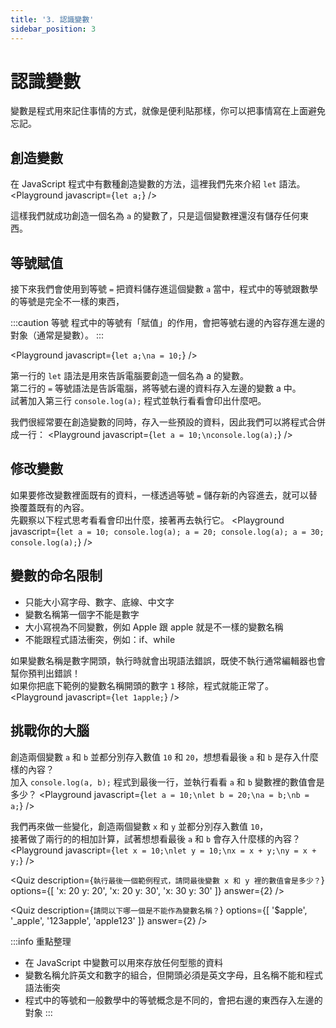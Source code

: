 ```yaml
---
title: '3. 認識變數'
sidebar_position: 3
---
```


# 認識變數
變數是程式用來記住事情的方式，就像是便利貼那樣，你可以把事情寫在上面避免忘記。

## 創造變數
在 JavaScript 程式中有數種創造變數的方法，這裡我們先來介紹 `let` 語法。
<Playground javascript={`let a;`} />

這樣我們就成功創造一個名為 `a` 的變數了，只是這個變數裡還沒有儲存任何東西。

## 等號賦值
接下來我們會使用到等號 `=` 把資料儲存進這個變數 `a` 當中，程式中的等號跟數學的等號是完全不一樣的東西，

:::caution 等號
程式中的等號有「賦值」的作用，會把等號右邊的內容存進左邊的對象（通常是變數）。
:::

<Playground javascript={`let a;\na = 10;`} />

第一行的 `let` 語法是用來告訴電腦要創造一個名為 a 的變數。<br/>
第二行的 `=` 等號語法是告訴電腦，將等號右邊的資料存入左邊的變數 a 中。<br/>
試著加入第三行 `console.log(a);` 程式並執行看看會印出什麼吧。

我們很經常要在創造變數的同時，存入一些預設的資料，因此我們可以將程式合併成一行：
<Playground javascript={`let a = 10;\nconsole.log(a);`} />

## 修改變數
如果要修改變數裡面既有的資料，一樣透過等號 `=` 儲存新的內容進去，就可以替換覆蓋既有的內容。<br/>
先觀察以下程式思考看看會印出什麼，接著再去執行它。
<Playground javascript={`
let a = 10;
console.log(a);
a = 20;
console.log(a);
a = 30;
console.log(a);
`} />

## 變數的命名限制
* 只能大小寫字母、數字、底線、中文字
* 變數名稱第一個字不能是數字
* 大小寫視為不同變數，例如 Apple 跟 apple 就是不一樣的變數名稱
* 不能跟程式語法衝突，例如：if、while

如果變數名稱是數字開頭，執行時就會出現語法錯誤，既使不執行通常編輯器也會幫你預判出錯誤！<br/>
如果你把底下範例的變數名稱開頭的數字 `1` 移除，程式就能正常了。
<Playground javascript={`
let 1apple;
`} />

## 挑戰你的大腦
創造兩個變數 `a` 和 `b` 並都分別存入數值 `10` 和 `20`，想想看最後 `a` 和 `b` 是存入什麼樣的內容？<br/>
加入 `console.log(a, b);` 程式到最後一行，並執行看看 `a` 和 `b` 變數裡的數值會是多少？
<Playground javascript={`let a = 10;\nlet b = 20;\na = b;\nb = a;`} />

我們再來做一些變化，創造兩個變數 `x` 和 `y` 並都分別存入數值 `10`，<br/>
接著做了兩行的的相加計算，試著想想看最後 `a` 和 `b` 會存入什麼樣的內容？<br/>
<Playground javascript={`let x = 10;\nlet y = 10;\nx = x + y;\ny = x + y;`} />

<Quiz
  description={`執行最後一個範例程式，請問最後變數 x 和 y 裡的數值會是多少？`}
  options={[ 'x: 20 y: 20', 'x: 20 y: 30', 'x: 30 y: 30' ]}
  answer={2}
/>

<Quiz
  description={`請問以下哪一個是不能作為變數名稱？`}
  options={[ '$apple', '_apple', '123apple', 'apple123' ]}
  answer={2}
/>

:::info 重點整理
* 在 JavaScript 中變數可以用來存放任何型態的資料
* 變數名稱允許英文和數字的組合，但開頭必須是英文字母，且名稱不能和程式語法衝突
* 程式中的等號和一般數學中的等號概念是不同的，會把右邊的東西存入左邊的對象
:::